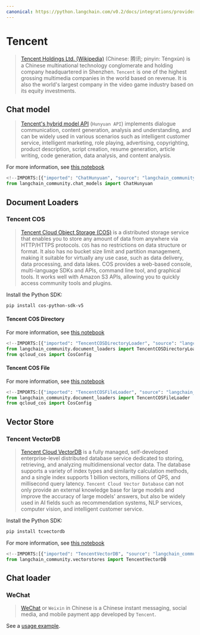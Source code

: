 ```yaml
---
canonical: https://python.langchain.com/v0.2/docs/integrations/providers/tencent/
---
```


# Tencent

> [Tencent Holdings Ltd. (Wikipedia)](https://en.wikipedia.org/wiki/Tencent) (Chinese: 腾讯; pinyin: Téngxùn)
is a Chinese multinational technology conglomerate and holding company headquartered
in Shenzhen. `Tencent` is one of the highest grossing multimedia companies in the
world based on revenue. It is also the world's largest company in the video game industry
based on its equity investments.

## Chat model

> [Tencent's hybrid model API](https://cloud.tencent.com/document/product/1729) (`Hunyuan API`)
implements dialogue communication, content generation,
analysis and understanding, and can be widely used in various scenarios such as intelligent
customer service, intelligent marketing, role playing, advertising, copyrighting, product description,
script creation, resume generation, article writing, code generation, data analysis, and content
analysis.

For more information, see [this notebook](/docs/integrations/chat/tencent_hunyuan)

```python
<!--IMPORTS:[{"imported": "ChatHunyuan", "source": "langchain_community.chat_models", "docs": "https://api.python.langchain.com/en/latest/chat_models/langchain_community.chat_models.hunyuan.ChatHunyuan.html", "title": "Tencent"}]-->
from langchain_community.chat_models import ChatHunyuan
```

## Document Loaders

### Tencent COS

> [Tencent Cloud Object Storage (COS)](https://www.tencentcloud.com/products/cos) is a distributed
storage service that enables you to store any amount of data from anywhere via HTTP/HTTPS protocols.
`COS` has no restrictions on data structure or format. It also has no bucket size limit and
partition management, making it suitable for virtually any use case, such as data delivery,
data processing, and data lakes. COS provides a web-based console, multi-language SDKs and APIs,
command line tool, and graphical tools. It works well with Amazon S3 APIs, allowing you to quickly
access community tools and plugins.

Install the Python SDK:

```bash
pip install cos-python-sdk-v5
```

#### Tencent COS Directory

For more information, see [this notebook](/docs/integrations/document_loaders/tencent_cos_directory)

```python
<!--IMPORTS:[{"imported": "TencentCOSDirectoryLoader", "source": "langchain_community.document_loaders", "docs": "https://api.python.langchain.com/en/latest/document_loaders/langchain_community.document_loaders.tencent_cos_directory.TencentCOSDirectoryLoader.html", "title": "Tencent"}]-->
from langchain_community.document_loaders import TencentCOSDirectoryLoader
from qcloud_cos import CosConfig
```

#### Tencent COS File

For more information, see [this notebook](/docs/integrations/document_loaders/tencent_cos_file)

```python
<!--IMPORTS:[{"imported": "TencentCOSFileLoader", "source": "langchain_community.document_loaders", "docs": "https://api.python.langchain.com/en/latest/document_loaders/langchain_community.document_loaders.tencent_cos_file.TencentCOSFileLoader.html", "title": "Tencent"}]-->
from langchain_community.document_loaders import TencentCOSFileLoader
from qcloud_cos import CosConfig
```

## Vector Store

### Tencent VectorDB

> [Tencent Cloud VectorDB](https://www.tencentcloud.com/products/vdb) is a fully managed,
self-developed enterprise-level distributed database service
dedicated to storing, retrieving, and analyzing multidimensional vector data. The database supports a variety of index
types and similarity calculation methods, and a single index supports 1 billion vectors, millions of QPS, and
millisecond query latency. `Tencent Cloud Vector Database` can not only provide an external knowledge base for large
models and improve the accuracy of large models' answers, but also be widely used in AI fields such as
recommendation systems, NLP services, computer vision, and intelligent customer service.

Install the Python SDK:

```bash
pip install tcvectordb
```

For more information, see [this notebook](/docs/integrations/vectorstores/tencentvectordb)

```python
<!--IMPORTS:[{"imported": "TencentVectorDB", "source": "langchain_community.vectorstores", "docs": "https://api.python.langchain.com/en/latest/vectorstores/langchain_community.vectorstores.tencentvectordb.TencentVectorDB.html", "title": "Tencent"}]-->
from langchain_community.vectorstores import TencentVectorDB
```

## Chat loader

### WeChat

> [WeChat](https://www.wechat.com/) or `Weixin` in Chinese is a Chinese
instant messaging, social media, and mobile payment app developed by `Tencent`.

See a [usage example](/docs/integrations/chat_loaders/wechat).